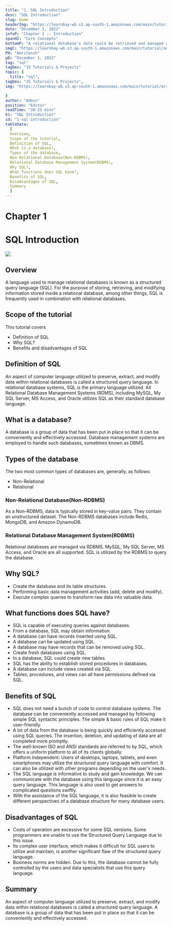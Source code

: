 ```yaml
---
title: "1. SQL Introduction"
desc: "SQL Introduction"
slug: home
headerImg: "https://learnbay-wb.s3.ap-south-1.amazonaws.com/main/tutorial/python.png"
date: "December 1, 2022"
infoP: "Chapter 1 :- Introduction"
spanH2: "Core Concepts"
bottomP: "A relational database's data could be retrieved and managed using the database language SQL. The computer language SQL, or Structured Query Language, is utilized to store, manipulate, and retrieve data from relational databases. "
imgC: "https://learnbay-wb.s3.ap-south-1.amazonaws.com/main/tutorial/amritansh.png"
PH: "Amritansh"
pD: "December 1, 2022"
tag: "sql"
tagDes: "15 Tutorials & Projects"
topic: {
  title: "sql",
tagDes: "15 Tutorials & Projects",
img: "https://learnbay-wb.s3.ap-south-1.amazonaws.com/main/tutorial/arrow.png"

}
author: "Admin"
position: "Editor"
readTime: "20-25 mins"
h1: "SQL Introduction"
id: "1-sql-introduction"
tableData:
  [
  Overview, 
  Scope of the tutorial, 
  Definition of SQL, 
  What is a database?, 
  Types of the database, 
  Non-Relational Database(Non-RDBMS),
  Relational Database Management System(RDBMS), 
  Why SQL?,
  What functions does SQL have?,
  Benefits of SQL, 
  Disadvantages of SQL, 
  Summary
  ]
---
```


# **Chapter 1**

# **SQL Introduction**

<img src="https://learnbay-wb.s3.ap-south-1.amazonaws.com/main/tutorial/sql/sql-i.jpeg"></img>


## **Overview**

A language used to manage relational databases is known as a structured query language (SQL). For the purpose of storing, retrieving, and modifying information stored inside a relational database, among other things, SQL is frequently used in combination with relational databases.

## **Scope of the tutorial**

This tutorial covers

- Definition of SQL
- Why SQL?
- Benefits and disadvantages of SQL

## **Definition of SQL**   

An aspect of computer language utilized to preserve, extract, and modify data within relational databases is called a structured query language. In relational database systems, SQL is the primary language utilized. All Relational Database Management Systems (RDMS), including MySQL, My SQL Server, MS Access, and Oracle utilizes SQL as their standard database language.

## **What is a database?**   

A database is a group of data that has been put in place so that it can be conveniently and effectively accessed. Database management systems are employed to handle such databases, sometimes known as DBMS.

## **Types of the database**

The two most common types of databases are, generally, as follows:

- Non-Relational
- Relational

### **Non-Relational Database(Non-RDBMS)**  

As a Non-RDBMS, data is typically stored in key-value pairs. They contain an unstructured dataset. The Non-RDBMS databases include Redis, MongoDB, and Amazon DynamoDB.

### **Relational Database Management System(RDBMS)**

Relational databases are managed via RDBMS. MySQL, My SQL Server, MS Access, and Oracle are all supported. SQL is utilized by the RDBMS to query the database.

## **Why SQL?**   

- Create the database and its table structures.
- Performing basic data management activities (add, delete and modify).
- Execute complex queries to transform raw data into valuable data.

## **What functions does SQL have?**

- SQL is capable of executing queries against databases.
- From a database, SQL may obtain information.
- A database can have records inserted using SQL.
- A database can be updated using SQL.
- A database may have records that can be removed using SQL.
- Create fresh databases using SQL.
- In a database, SQL could create new tables.
- SQL has the ability to establish stored procedures in databases.
- A database can include views created via SQL.
- Tables, procedures, and views can all have permissions defined via SQL.

## **Benefits of SQL**   
- SQL does not need a bunch of code to control database systems. The database can be conveniently accessed and managed by following simple SQL syntactic principles. The simple & basic rules of SQL make it user-friendly.
- A lot of data from the database is being quickly and efficiently accessed using SQL queries. The insertion, deletion, and updating of data are all completed more promptly.
- The well-known ISO and ANSI standards are referred to by SQL, which offers a uniform platform to all of its clients globally.
- Platform Independent: Users of desktops, laptops, tablets, and even smartphones may utilize the structured query language with comfort. It can also be utilized with other programs depending on the user's needs.
- The SQL language is informative to study and gain knowledge. We can communicate with the database using this language since it is an easy query language. This language is also used to get answers to complicated questions swiftly.
- With the assistance of the SQL language, it is also feasible to create different perspectives of a database structure for many database users.

## **Disadvantages of SQL** 

- Costs of operation are excessive for some SQL versions. Some programmers are unable to use the Structured Query Language due to this issue.
- Its complex user interface, which makes it difficult for SQL users to utilize and maintain, is another significant flaw of the structured query language.
- Business norms are hidden. Due to this, the database cannot be fully controlled by the users and data specialists that use this query language.

## **Summary**

An aspect of computer language utilized to preserve, extract, and modify data within relational databases is called a structured query language. A database is a group of data that has been put in place so that it can be conveniently and effectively accessed.